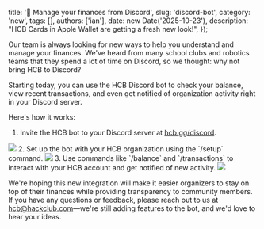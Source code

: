   title: '🤖 Manage your finances from Discord',
  slug: 'discord-bot',
  category: 'new',
  tags: [],
  authors: ['ian'],
  date: new Date('2025-10-23'),
  description: "HCB Cards in Apple Wallet are getting a fresh new look!",
});

Our team is always looking for new ways to help you understand and manage your finances. We've heard from many school clubs and robotics teams that they spend a lot of time on Discord, so we thought: why not bring HCB to Discord?

Starting today, you can use the HCB Discord bot to check your balance, view recent transactions, and even get notified of organization activity right in your Discord server.

Here's how it works:

1. Invite the HCB bot to your Discord server at [hcb.gg/discord](https://hcb.gg/discord).
<Image src={discordInvite} />
2. Set up the bot with your HCB organization using the `/setup` command.
<Image src={setupCommand} />
3. Use commands like `/balance` and `/transactions` to interact with your HCB account and get notified of new activity.
<Image src={transactionsCommand} />

We're hoping this new integration will make it easier organizers to stay on top of their finances while providing transparency to community members. If you have any questions or feedback, please reach out to us at [hcb@hackclub.com](mailto:hcb@hackclub.com)—we're still adding features to the bot, and we'd love to hear your ideas.